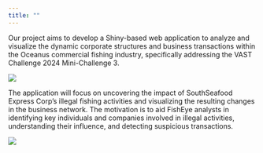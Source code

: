 ```yaml
---
title: ""
---
```


Our project aims to develop a Shiny-based web application to analyze and visualize the dynamic corporate structures and business transactions within the Oceanus commercial fishing industry, specifically addressing the VAST Challenge 2024 Mini-Challenge 3.

![](images/fisheye-removebg-preview-01.png){fig-align="center"}

The application will focus on uncovering the impact of SouthSeafood Express Corp's illegal fishing activities and visualizing the resulting changes in the business network. The motivation is to aid FishEye analysts in identifying key individuals and companies involved in illegal activities, understanding their influence, and detecting suspicious transactions.

::: column-screen
![](Picture/Ocean5.jpeg)
:::
